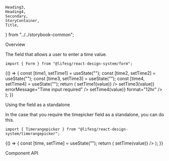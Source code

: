     Heading3,
    Heading4,
    Secondary,
    StoryContainer,
    Title,
} from "../../storybook-common";

<Meta title="Form/Timerangepicker" component={Form.Timerangepicker} />

<Title>Form.Timerangepicker</Title>

<Secondary>Overview</Secondary>

The field that allows a user to enter a time value.

```tsx
import { Form } from "@lifesg/react-design-system/form";
```

<Canvas>
    <Story name="Timerangepicker">
        {() => {
            const [time1, setTime1] = useState("");
            const [time2, setTime2] = useState("");
            const [time3, setTime3] = useState("");
            const [time4, setTime4] = useState("");
            return (
                <StoryContainer>
                    <Container>
                        <Form.Timerangepicker
                            label="This is a timerangepicker"
                            value={time1}
                            onChange={(value) => setTime1(value)}
                        />
                        <Form.Timerangepicker
                            label="This is the disabled state"
                            disabled
                        />
                        <Form.Timerangepicker
                            label="This is the error state"
                            value={time3}
                            onChange={(value) => setTime3(value)}
                            errorMessage="Time input required"
                        />
                        <Form.Timerangepicker
                            label="This is the 12 hour format timepicker"
                            value={time4}
                            onChange={(value) => setTime4(value)}
                            format="12hr"
                        />
                    </Container>
                </StoryContainer>
            );
        }}
    </Story>
</Canvas>

<Heading3>Using the field as a standalone</Heading3>

In the case that you require the timepicker field as a standalone, you can do this.

```tsx
import { Timerangepicker } from "@lifesg/react-design-system/timerangepicker";
```

<Preview>
    <Story name="Standalone usage">
        {() => {
            const [time, setTime] = useState("");
            return (
                <StoryContainer>
                    <Container>
                        <Timerangepicker
                            value={time}
                            onChange={(value) => setTime(value)}
                        />
                    </Container>
                </StoryContainer>
            );
        }}
    </Story>
</Preview>

<Secondary>Component API</Secondary>

<PropsTable />
